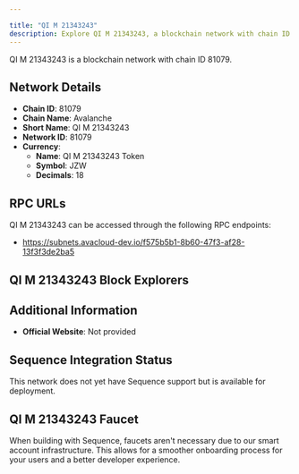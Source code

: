 ```yaml
---

title: "QI M 21343243"
description: Explore QI M 21343243, a blockchain network with chain ID 81079. Learn about its native currency, QI M 21343243 Token, and how to interact with the network.
---
```




QI M 21343243 is a blockchain network with chain ID 81079.

## Network Details

- **Chain ID**: 81079
- **Chain Name**: Avalanche
- **Short Name**: QI M 21343243
- **Network ID**: 81079
- **Currency**: 
  - **Name**: QI M 21343243 Token
  - **Symbol**: JZW
  - **Decimals**: 18

## RPC URLs

QI M 21343243 can be accessed through the following RPC endpoints:

- https://subnets.avacloud-dev.io/f575b5b1-8b60-47f3-af28-13f3f3de2ba5

## QI M 21343243 Block Explorers



## Additional Information

- **Official Website**: Not provided

## Sequence Integration Status

This network does not yet have Sequence support but is available for deployment.

## QI M 21343243 Faucet

When building with Sequence, faucets aren't necessary due to our smart account infrastructure. This allows for a smoother onboarding process for your users and a better developer experience.
